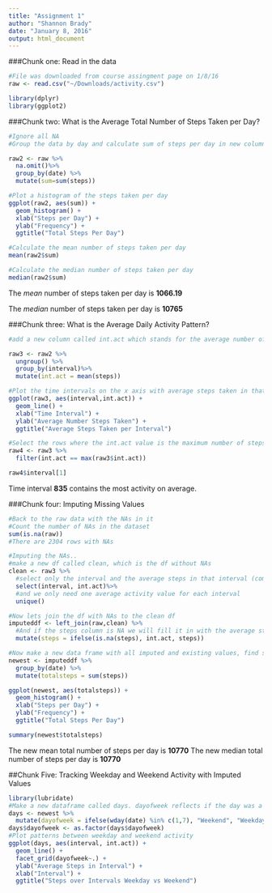 ```yaml
---
title: "Assignment 1"
author: "Shannon Brady"
date: "January 8, 2016"
output: html_document
---
```


###Chunk one: Read in the data

```r
#File was downloaded from course assingment page on 1/8/16 
raw <- read.csv("~/Downloads/activity.csv")

library(dplyr)
library(ggplot2)
```

###Chunk two: What is the Average Total Number of Steps Taken per Day?

```r
#Ignore all NA
#Group the data by day and calculate sum of steps per day in new column called sum

raw2 <- raw %>%
  na.omit()%>%
  group_by(date) %>%
  mutate(sum=sum(steps))

#Plot a histogram of the steps taken per day
ggplot(raw2, aes(sum)) +
  geom_histogram() +
  xlab("Steps per Day") +
  ylab("Frequency") +
  ggtitle("Total Steps Per Day")

#Calculate the mean number of steps taken per day  
mean(raw2$sum)

#Calculate the median number of steps taken per day
median(raw2$sum)

```

The *mean* number of steps taken per day is **1066.19**

The *median* number of steps taken per day is **10765**

###Chunk three: What is the Average Daily Activity Pattern?

```r
#add a new column called int.act which stands for the average number of steps taken in that interval over all days

raw3 <- raw2 %>%
  ungroup() %>%
  group_by(interval)%>%
  mutate(int.act = mean(steps))

#Plot the time intervals on the x axis with average steps taken in that time interval across all days on the y axis
ggplot(raw3, aes(interval,int.act)) +
  geom_line() +
  xlab("Time Interval") +
  ylab("Average Number Steps Taken") +
  ggtitle("Average Steps Taken per Interval")

#Select the rows where the int.act value is the maximum number of steps
raw4 <- raw3 %>%
  filter(int.act == max(raw3$int.act))

raw4$interval[1]
```

Time interval **835** contains the most activity on average.

###Chunk four: Imputing Missing Values

```r
#Back to the raw data with the NAs in it
#Count the number of NAs in the dataset
sum(is.na(raw))
#There are 2304 rows with NAs

#Imputing the NAs..
#make a new df called clean, which is the df without NAs
clean <- raw3 %>%
  #select only the interval and the average steps in that interval (computed w/o NAs)
  select(interval, int.act)%>%
  #and we only need one average activity value for each interval
  unique()

#Now lets join the df with NAs to the clean df
imputeddf <- left_join(raw,clean) %>%
  #And if the steps column is NA we will fill it in with the average steps for that interval
  mutate(steps = ifelse(is.na(steps), int.act, steps))

#Now make a new data frame with all imputed and existing values, find steps per day
newest <- imputeddf %>%
  group_by(date) %>%
  mutate(totalsteps = sum(steps))

ggplot(newest, aes(totalsteps)) +
  geom_histogram() +
  xlab("Steps per Day") +
  ylab("Frequency") +
  ggtitle("Total Steps Per Day")

summary(newest$totalsteps)
```

The new mean total number of steps per day is **10770**
The new median total number of steps per day is **10770**

##Chunk Five: Tracking Weekday and Weekend Activity with Imputed Values

```r
library(lubridate)
#Make a new dataframe called days. dayofweek reflects if the day was a weekday or weekend.
days <- newest %>%
  mutate(dayofweek = ifelse(wday(date) %in% c(1,7), "Weekend", "Weekday"))
days$dayofweek <- as.factor(days$dayofweek)
#Plot patterns between weekday and weekend activity
ggplot(days, aes(interval, int.act)) +
  geom_line() +
  facet_grid(dayofweek~.) +
  ylab("Average Steps in Interval") +
  xlab("Interval") +
  ggtitle("Steps over Intervals Weekday vs Weekend")


```
